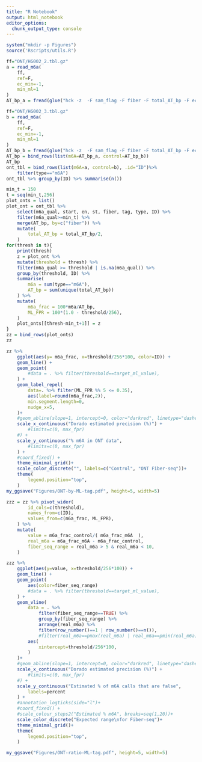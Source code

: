 ```yaml
---
title: "R Notebook"
output: html_notebook
editor_options: 
  chunk_output_type: console
---
```


```r
system("mkdir -p Figures")
source('Rscripts/utils.R')
```

```r
ff="ONT/HG002_2.tbl.gz"
a = read_m6a(
    ff,
    ref=F,
    ec_min=-1,
    min_ml=1
) 
AT_bp_a = fread(glue("hck -z  -F sam_flag -F fiber -F total_AT_bp -F ec {ff}")) 

ff="ONT/HG002_3.tbl.gz"
b = read_m6a(
    ff,
    ref=F,
    ec_min=-1,
    min_ml=1
)
AT_bp_b = fread(glue("hck -z  -F sam_flag -F fiber -F total_AT_bp -F ec {ff}")) 
AT_bp = bind_rows(list(m6A=AT_bp_a, control=AT_bp_b))
AT_bp
ont_tbl = bind_rows(list(m6A=a, control=b), .id="ID")%>% 
    filter(type=="m6A") 
ont_tbl %>% group_by(ID) %>% summarise(n())
```

```r
min_t = 150
t = seq(min_t,256)
plot_onts = list()
plot_ont = ont_tbl %>% 
    select(m6a_qual, start, en, st, fiber, tag, type, ID) %>%
    filter(m6a_qual>=min_t) %>% 
    merge(AT_bp, by=c("fiber")) %>%
    mutate(
        total_AT_bp = total_AT_bp/2,
    )
for(thresh in t){
    print(thresh)
    z = plot_ont %>%
    mutate(threshold = thresh) %>%
    filter(m6a_qual >= threshold | is.na(m6a_qual)) %>%
    group_by(threshold, ID) %>%
    summarise(
        m6a = sum(type=="m6A"),
        AT_bp = sum(unique(total_AT_bp))
    ) %>%
    mutate(
        m6a_frac = 100*m6a/AT_bp,
        ML_FPR = 100*(1.0 - threshold/256),  
    )
    plot_onts[[thresh-min_t+1]] = z
}    
zz = bind_rows(plot_onts)
zz
```

```r
zz %>%
    ggplot(aes(y= m6a_frac, x=threshold/256*100, color=ID)) +
    geom_line() +
    geom_point(
        #data = . %>% filter(threshold==target_ml_value),
    ) +
    geom_label_repel(
        data=. %>% filter(ML_FPR %% 5 <= 0.35),
        aes(label=round(m6a_frac,2)),
        min.segment.length=0,
        nudge_x=5,
    )+
    #geom_abline(slope=1, intercept=0, color="darkred", linetype="dashed") +
    scale_x_continuous("Dorado estimated precision (%)") +
        #limits=c(0, max_fpr)
    #) +
    scale_y_continuous("% m6A in ONT data",
        #limits=c(0, max_fpr)
    ) + 
    #coord_fixed() +
    theme_minimal_grid()+
    scale_color_discrete("", labels=c("Control", "ONT Fiber-seq"))+
    theme(
        legend.position="top",
    )
my_ggsave("Figures/ONT-by-ML-tag.pdf", height=5, width=5)
```

```r
zzz = zz %>% pivot_wider(
        id_cols=c(threshold),
        names_from=c(ID),
        values_from=c(m6a_frac, ML_FPR),
    ) %>%
    mutate(
        value = m6a_frac_control/( m6a_frac_m6A  ),
        real_m6a = m6a_frac_m6A - m6a_frac_control,
        fiber_seq_range = real_m6a > 5 & real_m6a < 10,
    ) 

zzz %>%
    ggplot(aes(y=value, x=threshold/256*100)) +
    geom_line() +
    geom_point(
        aes(color=fiber_seq_range)
        #data = . %>% filter(threshold==target_ml_value),
    ) +
    geom_vline(
        data = . %>% 
            filter(fiber_seq_range==TRUE) %>% 
            group_by(fiber_seq_range) %>%
            arrange(real_m6a) %>%
            filter(row_number()==1 | row_number()==n()),
            #filter(real_m6a==pmax(real_m6a) | real_m6a==pmin(real_m6a)),
        aes(
            xintercept=threshold/256*100,
        )
    )+
    #geom_abline(slope=1, intercept=0, color="darkred", linetype="dashed") +
    scale_x_continuous("Dorado estimated precision (%)") +
        #limits=c(0, max_fpr)
    #) +
    scale_y_continuous("Estimated % of m6A calls that are false",
        labels=percent
    ) + 
    #annotation_logticks(side="l")+
    #coord_fixed() +
    #scale_colour_steps2("Estimated % m6A", breaks=seq(1,20))+
    scale_color_discrete("Expected range\nfor Fiber-seq")+
    theme_minimal_grid()+
    theme(
        legend.position="top",
    )

my_ggsave("Figures/ONT-ratio-ML-tag.pdf", height=5, width=5)
```